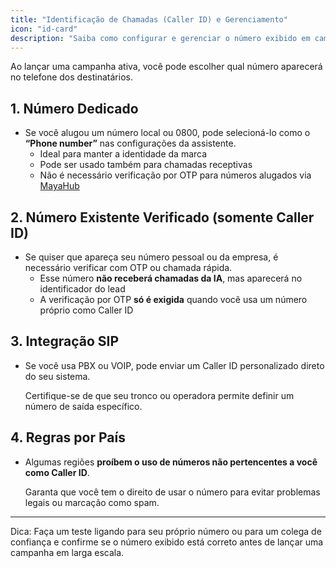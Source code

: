 ```yaml
---
title: "Identificação de Chamadas (Caller ID) e Gerenciamento"
icon: "id-card"
description: "Saiba como configurar e gerenciar o número exibido em campanhas ativas"
---
```


Ao lançar uma campanha ativa, você pode escolher qual número aparecerá no telefone dos destinatários.

## **1. Número Dedicado**

- Se você alugou um número local ou 0800, pode selecioná-lo como o **“Phone number”** nas configurações da assistente.
  - Ideal para manter a identidade da marca
  - Pode ser usado também para chamadas receptivas
  - Não é necessário verificação por OTP para números alugados via [MayaHub](http://mayahub.ai)

## 2. Número Existente Verificado (somente Caller ID)

- Se quiser que apareça seu número pessoal ou da empresa, é necessário verificar com OTP ou chamada rápida.
  - Esse número **não receberá chamadas da IA**, mas aparecerá no identificador do lead
  - A verificação por OTP **só é exigida** quando você usa um número próprio como Caller ID

## 3. Integração SIP

- Se você usa PBX ou VOIP, pode enviar um Caller ID personalizado direto do seu sistema.

  Certifique-se de que seu tronco ou operadora permite definir um número de saída específico.

## 4. Regras por País

- Algumas regiões **proíbem o uso de números não pertencentes a você como Caller ID**.

  Garanta que você tem o direito de usar o número para evitar problemas legais ou marcação como spam.

---

Dica: Faça um teste ligando para seu próprio número ou para um colega de confiança e confirme se o número exibido está correto antes de lançar uma campanha em larga escala.
